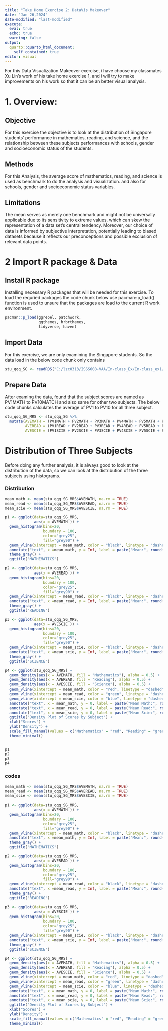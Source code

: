 ```yaml
---
title: "Take Home Exercise 2: DataVis Makeover"
date: "Jan 26,2024"
date-modified: "last-modified"
execute: 
  eval: true
  echo: true
  warning: false
output:
  quarto::quarto_html_document:
    self_contained: true
editor: visual
---
```


For this Data Visualization Makeover exercise, i have choose my classmates Xu Lin's work of his take home exercise 1, and i will try to make improvements on his work so that it can be an better visual analysis.

# **1. Overview:**

## Objective

For this exercise the objective is to look at the distribution of Singapore students' performance in mathematics, reading, and science, and the relationship between these subjects performances with schools, gender and socioeconomic status of the students.

## Methods

For this Analysis, the average score of mathematics, reading, and science is used as benchmark to do the analysis and visualization. and also for schools, gender and socioeconomic status variables.

## Limitations

The mean serves as merely one benchmark and might not be universally applicable due to its sensitivity to extreme values, which can skew the representation of a data set's central tendency. Moreover, our choice of data is informed by subjective interpretation, potentially leading to biased datasets because it reflects our preconceptions and possible exclusion of relevant data points.

# 2 Import R package & Data

## Install R package

Installing necessary R packages that will be needed for this exercise. To load the requried packages the code chunk below use pacman::p_load() function is used to unsure that the packages are load to the current R work environment.

```r
pacman::p_load(ggrepel, patchwork, 
               ggthemes, hrbrthemes,
               tidyverse, haven) 
```

## Import Data

For this exercise, we are only examining the Singapore students. So the data load in the below code chunk only contains

```r
stu_qqq_SG <- readRDS("C:/lzc0313/ISSS608-VAA/In-class_Ex/In-class_ex1/data/stu_qqq_SG.rds")
```

## Prepare Data

After examing the data, found that the subject scores are named as PV1MATH to PV10MATCH and also same for other two subjects. The below code chunks calculates the average of PV1 to PV10 for all three subject.

```r
stu_qqq_SG_MRS <- stu_qqq_SG %>%
  mutate(AVEMATH = (PV1MATH + PV2MATH + PV3MATH + PV4MATH + PV5MATH + PV6MATH + PV7MATH + PV8MATH + PV9MATH + PV10MATH ) / 10,
         AVEREAD = (PV1READ + PV2READ + PV3READ + PV4READ + PV5READ + PV6READ + PV7READ + PV8READ + PV9READ + PV10READ )/ 10,
         AVESCIE = (PV1SCIE + PV2SCIE + PV3SCIE + PV4SCIE + PV5SCIE + PV6SCIE + PV7SCIE + PV8SCIE + PV9SCIE + PV10SCIE )/ 10)
```

# Distribution of Three Subjects
Before doing any further analysis, it is always good to look at the distribution of the data, so we can look at the distribution of the three subjects using histograms.

::: panel-tabset
### Distribution 
```r
mean_math <- mean(stu_qqq_SG_MRS$AVEMATH, na.rm = TRUE)
mean_read <- mean(stu_qqq_SG_MRS$AVEREAD, na.rm = TRUE)
mean_scie <- mean(stu_qqq_SG_MRS$AVESCIE, na.rm = TRUE)

p1 <- ggplot(data=stu_qqq_SG_MRS, 
             aes(x = AVEMATH )) +
  geom_histogram(bins=20, 
                 boundary = 100,
                 color="grey25", 
                 fill="grey90") +
  geom_vline(xintercept = mean_math, color = "black", linetype = "dashed")+
  annotate("text", x =mean_math, y = Inf, label = paste("Mean:", round(mean_math, 2)), vjust = 1, hjust = 1.5, color = "red") +
  theme_gray() +
  ggtitle("MATHEMATICS") 

p2 <- ggplot(data=stu_qqq_SG_MRS, 
             aes(x = AVEREAD )) +
  geom_histogram(bins=20, 
                 boundary = 100,
                 color="grey25", 
                 fill="grey90") +
  geom_vline(xintercept = mean_read, color = "black", linetype = "dashed")+
  annotate("text", x =mean_read, y = Inf, label = paste("Mean:", round(mean_read, 2)), vjust = 1, hjust = 1.5, color = "red") +
  theme_gray() +
  ggtitle("READING") 

p3 <- ggplot(data=stu_qqq_SG_MRS, 
             aes(x = AVESCIE )) +
  geom_histogram(bins=20, 
                 boundary = 100,
                 color="grey25", 
                 fill="grey90") +
  geom_vline(xintercept = mean_scie, color = "black", linetype = "dashed")+
  annotate("text", x =mean_scie, y = Inf, label = paste("Mean:", round(mean_scie, 2)), vjust = 1, hjust = 1.5, color = "red") +
  theme_gray() +
  ggtitle("SCIENCE") 

p4 <- ggplot(stu_qqq_SG_MRS) +
  geom_density(aes(x = AVEMATH, fill = "Mathematics"), alpha = 0.5) +
  geom_density(aes(x = AVEREAD, fill = "Reading"), alpha = 0.5) +
  geom_density(aes(x = AVESCIE, fill = "Science"), alpha = 0.5) +
  geom_vline(xintercept = mean_math, color = "red", linetype = "dashed") +
  geom_vline(xintercept = mean_read, color = "green", linetype = "dashed") +
  geom_vline(xintercept = mean_scie, color = "blue", linetype = "dashed") +
  annotate("text", x = mean_math, y = 0, label = paste("Mean Math:", round(mean_math, 2)), hjust = 0, color = "red", size = 3, angle = 90, vjust = -0.5) +
  annotate("text", x = mean_read, y = 0, label = paste("Mean Read:", round(mean_read, 2)), hjust = 0, color = "green", size = 3, angle = 90, vjust = -0.5) +
  annotate("text", x = mean_scie, y = 0, label = paste("Mean Scie:", round(mean_scie, 2)), hjust = 0, color = "blue", size = 3, angle = 90, vjust = -0.5) +
  ggtitle("Density Plot of Scores by Subject") +
  xlab("Scores") +
  ylab("Density") +
  scale_fill_manual(values = c("Mathematics" = "red", "Reading" = "green", "Science" = "blue")) +
  theme_minimal()


p1
p2
p3
p4
```


### codes
```r
mean_math <- mean(stu_qqq_SG_MRS$AVEMATH, na.rm = TRUE)
mean_read <- mean(stu_qqq_SG_MRS$AVEREAD, na.rm = TRUE)
mean_scie <- mean(stu_qqq_SG_MRS$AVESCIE, na.rm = TRUE)

p1 <- ggplot(data=stu_qqq_SG_MRS, 
             aes(x = AVEMATH )) +
  geom_histogram(bins=20, 
                 boundary = 100,
                 color="grey25", 
                 fill="grey90") +
  geom_vline(xintercept = mean_math, color = "black", linetype = "dashed")+
  annotate("text", x =mean_math, y = Inf, label = paste("Mean:", round(mean_math, 2)), vjust = 1, hjust = 1.5, color = "red") +
  theme_gray() +
  ggtitle("MATHEMATICS") 

p2 <- ggplot(data=stu_qqq_SG_MRS, 
             aes(x = AVEREAD )) +
  geom_histogram(bins=20, 
                 boundary = 100,
                 color="grey25", 
                 fill="grey90") +
  geom_vline(xintercept = mean_read, color = "black", linetype = "dashed")+
  annotate("text", x =mean_read, y = Inf, label = paste("Mean:", round(mean_read, 2)), vjust = 1, hjust = 1.5, color = "red") +
  theme_gray() +
  ggtitle("READING") 

p3 <- ggplot(data=stu_qqq_SG_MRS, 
             aes(x = AVESCIE )) +
  geom_histogram(bins=20, 
                 boundary = 100,
                 color="grey25", 
                 fill="grey90") +
  geom_vline(xintercept = mean_scie, color = "black", linetype = "dashed")+
  annotate("text", x =mean_scie, y = Inf, label = paste("Mean:", round(mean_scie, 2)), vjust = 1, hjust = 1.5, color = "red") +
  theme_gray() +
  ggtitle("SCIENCE") 

p4 <- ggplot(stu_qqq_SG_MRS) +
  geom_density(aes(x = AVEMATH, fill = "Mathematics"), alpha = 0.5) +
  geom_density(aes(x = AVEREAD, fill = "Reading"), alpha = 0.5) +
  geom_density(aes(x = AVESCIE, fill = "Science"), alpha = 0.5) +
  geom_vline(xintercept = mean_math, color = "red", linetype = "dashed") +
  geom_vline(xintercept = mean_read, color = "green", linetype = "dashed") +
  geom_vline(xintercept = mean_scie, color = "blue", linetype = "dashed") +
  annotate("text", x = mean_math, y = 0, label = paste("Mean Math:", round(mean_math, 2)), hjust = 0, color = "red", size = 3, angle = 90, vjust = -0.5) +
  annotate("text", x = mean_read, y = 0, label = paste("Mean Read:", round(mean_read, 2)), hjust = 0, color = "green", size = 3, angle = 90, vjust = -0.5) +
  annotate("text", x = mean_scie, y = 0, label = paste("Mean Scie:", round(mean_scie, 2)), hjust = 0, color = "blue", size = 3, angle = 90, vjust = -0.5) +
  ggtitle("Density Plot of Scores by Subject") +
  xlab("Scores") +
  ylab("Density") +
  scale_fill_manual(values = c("Mathematics" = "red", "Reading" = "green", "Science" = "blue")) +
  theme_minimal()

```
::: 